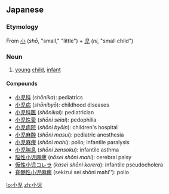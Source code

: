 ==Japanese==
{{ja-kanjitab|しょう|に|yomi=o}}

===Etymology===
From [[小]] (''shō'', "small," "little") + [[児]] (''ni'', "small child")

===Noun===
{{ja-noun|しょうに|kyu=小兒}}

# [[young]] [[child]], [[infant]]

====Compounds====
* [[小児科]] (''shōnika''): pediatrics
* [[小児病]] (''shōnibyō''): childhood diseases
* [[小児科医]] (''shōnikai''): pediatrician
* [[小児性愛]] (''shōni seiai''): pedophilia
* [[小児病院]] (''shōni byōin''): children's hospital
* [[小児麻酔]] (''shōni masui''): pediatric anesthesia
* [[小児麻痺]] (''shōni mahi''): polio; infantile paralysis
* [[小児喘息]] (''shōni zensoku''): infantile asthma
* [[脳性小児麻痺]] (''nōsei shōni mahi''): cerebral palsy
* [[仮性小児コレラ]] (''kasei shōni korera''): infantile pseudocholera
* [[脊髄性小児麻痺]] (sekizui sei shōni mahi''): polio

[[lo:小児]]
[[zh:小児]]